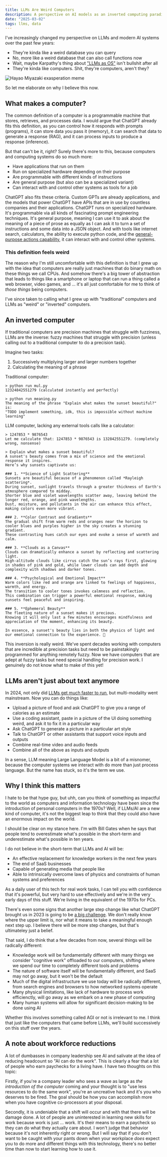 ```yaml
---
title: LLMs Are Weird Computers
description: A perspective on AI models as an inverted computing paradigm
date: "2025-03-02"
tags: llms, data
---
```


I've increasingly changed my perspective on LLMs and modern AI systems over the past few years:

- They're kinda like a weird database you can query
- No, more like a weird database that can also call functions now
- Wait, maybe Karpathy's thing about ["LLMs as OS"](https://x.com/karpathy/status/1707437820045062561) isn't bullshit after all
- They're kinda like computers. Shit, they're computers, aren't they?

![Hayao Miyazaki exasperation meme](/img/llms-computers.png)

So let me elaborate on why I believe this now.

## What makes a computer?

The common definition of a computer is a programmable machine that stores, retrieves, and processes data. I would argue that ChatGPT already fits this definition, as you can control how it responds with prompts (programs), it can store data you pass it (memory), it can search that data to generate a response (RAG), and it can process inputs to produce a response (inference).

But that can't be it, right? Surely there's more to this, because computers and computing systems do so much more:

- Have applications that run on them
- Run on specialized hardware depending on their purpose
- Are programmable with different kinds of instructions
- Are general purpose (but also can be a specialized variant)
- Can interact with and control other systems as tools for a job

ChatGPT also fits these criteria. Custom GPTs are already applications, and the models that power ChatGPT have APIs that are in use by countless companies and their applications. ChatGPT runs on specialized hardware. It's programmable via all kinds of fascinating prompt engineering techniques. It's general purpose, meaning I can use it to ask about the meaning of a piece of prose as equally as I can ask it to turn a set of instructions and some data into a JSON object. And with tools like internet search, calculators, the ability to execute python code, and the [general-purpose actions capability](https://platform.openai.com/docs/actions/introduction), it can interact with and control other systems.

### This definition feels weird

The reason why I'm still uncomfortable with this definition is that I grew up with the idea that computers are really just machines that do binary math on these things we call CPUs. And somehow there's a big tower of abstraction that leads to things like a smartphone or laptop that can run a thing called a web browser, video games, and ... it's all just comfortable for me to think of _those things_ being computers.

I've since taken to calling what I grew up with "traditional" computers and LLMs as "weird" or "inverted" computers.

## An inverted computer

If traditional computers are precision machines that struggle with fuzziness, LLMs are the inverse: fuzzy machines that struggle with precision (unless calling out to a traditional computer to do a precision task).

Imagine two tasks:

1. Successively multiplying larger and larger numbers together
2. Calculating the meaning of a phrase

Traditional computer:

```text
> python run mul.py
12324842551279 (calculated instantly and perfectly)

> python run meaning.py
The meaning of the phrase "Explain what makes the sunset beautiful?" is:
"TODO implement something, idk, this is impossible without machine learning"
```

LLM computer, lacking any external tools calls like a calculator:

```text
> 1247853 * 9876543
Let me calculate that: 1247853 * 9876543 is 132842551279. (completely wrong, nonsense)

> Explain what makes a sunset beautiful?
A sunset's beauty comes from a mix of science and the emotional response it inspires.
Here’s why sunsets captivate us:

### 1. **Science of Light Scattering**
Sunsets are beautiful because of a phenomenon called *Rayleigh scattering*.
During sunset, sunlight travels through a greater thickness of Earth's atmosphere compared to midday.
Shorter blue and violet wavelengths scatter away, leaving behind the longer red, orange, and pink wavelengths.
Dust, moisture, and pollutants in the air can enhance this effect, making colors even more vibrant.

### 2. **Color Contrast and Gradients**
The gradual shift from warm reds and oranges near the horizon to cooler blues and purples higher in the sky creates a stunning gradient.
These contrasting hues catch our eyes and evoke a sense of warmth and calm.

### 3. **Clouds as a Canvas**
Clouds can dramatically enhance a sunset by reflecting and scattering light.
High-altitude clouds like cirrus catch the sun’s rays first, glowing in shades of pink and gold, while lower clouds can add depth and complexity with shadows and darker tones.

### 4. **Psychological and Emotional Impact**
Warm colors like red and orange are linked to feelings of happiness, warmth, and energy.
The transition to cooler tones invokes calmness and reflection.
This combination can trigger a powerful emotional response, making sunsets feel peaceful and inspiring.

### 5. **Ephemeral Beauty**
The fleeting nature of a sunset makes it precious.
Knowing it will only last a few minutes encourages mindfulness and appreciation of the moment, enhancing its beauty.

In essence, a sunset's beauty lies in both the physics of light and our emotional connection to the experience. 🌅
```

This inversion is really weird. We've spent decades working with computers that are incredible at precision tasks but need to be painstakingly programmed for anything remotely fuzzy. Now we have computers that are adept at fuzzy tasks but need special handling for precision work. I genuinely do not know what to make of this yet!

## LLMs aren't just about text anymore

In 2024, not only did [LLMs get much faster to run](./llm-training-efficiency.mdx), but multi-modality went mainstream. Now you can do things like:

- Upload a picture of food and ask ChatGPT to give you a range of calories as an estimate
- Use a coding assistant, paste in a picture of the UI doing something weird, and ask it to fix it in a particular way
- Ask ChatGPT to generate a picture in a particular art style
- Talk to ChatGPT or other assistants that support voice inputs and outputs
- Combine real-time video and audio feeds
- Combine all of the above as inputs and outputs

In a sense, LLM meaning Large Language Model is a bit of a misnomer, because the computer systems we interact with do more than just process language. But the name has stuck, so it's the term we use.

## Why I think this matters

I hate to be that hype guy, but uhh, can you think of something as impactful to the world as computers and information technology have been since the introduction of personal computers in the 1970s? Well, if LLMs/AI are a new kind of computer, it's not the biggest leap to think that they could also have an enormous impact on the world.

I should be clear on my stance here. I'm with Bill Gates when he says that people tend to overestimate what's possible in the short-term and underestimate what's possible in ten years.

I do not believe in the short-term that LLMs and AI will be:

- An effective replacement for knowledge workers in the next few years
- The end of SaaS businesses
- Capable of generating media that people like
- Able to intrinsically overcome laws of physics and constraints of human systems and preferences

As a daily user of this tech for real work tasks, I can tell you with confidence that it's powerful, but very hard to use effectively and we're in the very early days of this stuff. We're living in the equivalent of the 1970s for PCs.

There's even some signs that another large step change like what ChatGPT brought us in 2023 is going to be [a big challenge](https://observer.com/2024/12/openai-cofounder-ilya-sutskever-ai-data-peak/). We don't really know where the upper limit is, nor what it means to take a meaningful enough next step up. I believe there will be more step changes, but that's ultimateley just a belief.

That said, I do think that a few decades from now, several things will be radically different:

- Knowledge work will be fundamentally different with many things we consider "cognitive work" offloaded to our computers, shifting where we spend our time to completely different tools and problems
- The nature of software itself will be fundamentally different, and SaaS may not go away, but it won't be the default
- Much of the digital infrastructure we use today will be radically different, from search engines and browsers to how networked systems operate
- Many physical limitations, like lack of hardware to process work efficienctly, will go away as we embark on a new phase of computing
- Many human systems will allow for significant decision-making to be done using AI

Whether this involves something called AGI or not is irrelevant to me. I think that just like the computers that came before LLMs, we'll build successively on this stuff over the years.

## A note about workforce reductions

A lot of dumbasses in company leadership see AI and salivate at the idea of reducing headcount so "AI can do the work". This is clearly a fear that a lot of people who earn paychecks for a living have. I have two thoughts on this topic:

Firstly, if you're a company leader who sees a wave as large as _the introduction of the computer_ coming and your thought is to "use less resources to do the same work", you're an uncreative hack and it's you who deserves to be fired. The goal should be how you can accomplish more when you have cognitive co-processors at your disposal.

Secondly, it is undeniable that a shift will occur and with that there will be damage done. A lot of people are uninterested in learning new skills for work because work is just ... work. It's their means to earn a paycheck so they can do what they actually care about. I won't judge that behavior because it's not inherently right or wrong. But I will say that if you don't want to be caught with your pants down when your workplace _does_ expect you to do more and different things with this technology, there's no better time than now to start learning how to use it.
